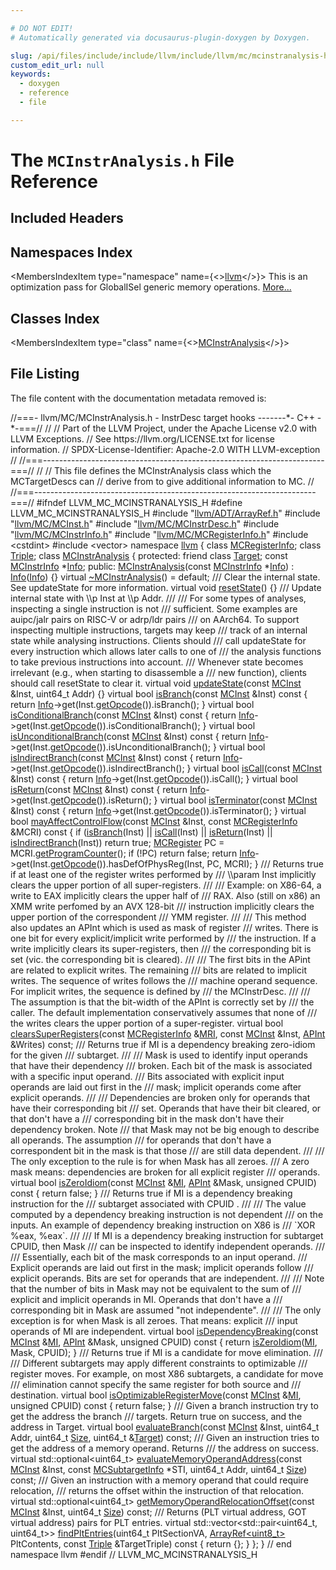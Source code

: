 ```yaml
---

# DO NOT EDIT!
# Automatically generated via docusaurus-plugin-doxygen by Doxygen.

slug: /api/files/include/include/llvm/include/llvm/mc/mcinstranalysis-h
custom_edit_url: null
keywords:
  - doxygen
  - reference
  - file

---
```





# The `MCInstrAnalysis.h` File Reference

<DoxygenPage pluginConfig={pluginConfig}>



## Included Headers

<IncludesList>
<IncludesListItem
  filePath="llvm/ADT/ArrayRef.h"
  permalink="/docs/api/files/include/include/llvm/include/llvm/adt/arrayref-h"
  isLocal="true" />
<IncludesListItem
  filePath="llvm/MC/MCInst.h"
  permalink="/docs/api/files/include/include/llvm/include/llvm/mc/mcinst-h"
  isLocal="true" />
<IncludesListItem
  filePath="llvm/MC/MCInstrDesc.h"
  permalink="/docs/api/files/include/include/llvm/include/llvm/mc/mcinstrdesc-h"
  isLocal="true" />
<IncludesListItem
  filePath="llvm/MC/MCInstrInfo.h"
  permalink="/docs/api/files/include/include/llvm/include/llvm/mc/mcinstrinfo-h"
  isLocal="true" />
<IncludesListItem
  filePath="llvm/MC/MCRegisterInfo.h"
  permalink="/docs/api/files/include/include/llvm/include/llvm/mc/mcregisterinfo-h"
  isLocal="true" />
<IncludesListItem
  filePath="cstdint"
  permalink=""
  isLocal="false" />
<IncludesListItem
  filePath="vector"
  permalink=""
  isLocal="false" />
</IncludesList>

## Namespaces Index

<MembersIndex>

<MembersIndexItem
  type="namespace"
  name={<><a href="/docs/api/namespaces/llvm">llvm</a></>}>
This is an optimization pass for GlobalISel generic memory operations. <a href="/docs/api/namespaces/llvm/#details">More...</a>
</MembersIndexItem>

</MembersIndex>

## Classes Index

<MembersIndex>

<MembersIndexItem
  type="class"
  name={<><a href="/docs/api/classes/llvm/mcinstranalysis">MCInstrAnalysis</a></>}>
</MembersIndexItem>

</MembersIndex>


## File Listing

The file content with the documentation metadata removed is:

<ProgramListing>

<Link id="l00001" /><CodeLine lineNumber="1"><Highlight kind="comment">//===- llvm/MC/MCInstrAnalysis.h - InstrDesc target hooks -------&#42;- C++ -&#42;-===//</Highlight><Highlight kind="normal"></Highlight></CodeLine>
<Link id="l00002" /><CodeLine lineNumber="2"><Highlight kind="normal"></Highlight><Highlight kind="comment">//</Highlight><Highlight kind="normal"></Highlight></CodeLine>
<Link id="l00003" /><CodeLine lineNumber="3"><Highlight kind="normal"></Highlight><Highlight kind="comment">// Part of the LLVM Project, under the Apache License v2.0 with LLVM Exceptions.</Highlight><Highlight kind="normal"></Highlight></CodeLine>
<Link id="l00004" /><CodeLine lineNumber="4"><Highlight kind="normal"></Highlight><Highlight kind="comment">// See https://llvm.org/LICENSE.txt for license information.</Highlight><Highlight kind="normal"></Highlight></CodeLine>
<Link id="l00005" /><CodeLine lineNumber="5"><Highlight kind="normal"></Highlight><Highlight kind="comment">// SPDX-License-Identifier: Apache-2.0 WITH LLVM-exception</Highlight><Highlight kind="normal"></Highlight></CodeLine>
<Link id="l00006" /><CodeLine lineNumber="6"><Highlight kind="normal"></Highlight><Highlight kind="comment">//</Highlight><Highlight kind="normal"></Highlight></CodeLine>
<Link id="l00007" /><CodeLine lineNumber="7"><Highlight kind="normal"></Highlight><Highlight kind="comment">//===----------------------------------------------------------------------===//</Highlight><Highlight kind="normal"></Highlight></CodeLine>
<Link id="l00008" /><CodeLine lineNumber="8"><Highlight kind="normal"></Highlight><Highlight kind="comment">//</Highlight><Highlight kind="normal"></Highlight></CodeLine>
<Link id="l00009" /><CodeLine lineNumber="9"><Highlight kind="normal"></Highlight><Highlight kind="comment">// This file defines the MCInstrAnalysis class which the MCTargetDescs can</Highlight><Highlight kind="normal"></Highlight></CodeLine>
<Link id="l00010" /><CodeLine lineNumber="10"><Highlight kind="normal"></Highlight><Highlight kind="comment">// derive from to give additional information to MC.</Highlight><Highlight kind="normal"></Highlight></CodeLine>
<Link id="l00011" /><CodeLine lineNumber="11"><Highlight kind="normal"></Highlight><Highlight kind="comment">//</Highlight><Highlight kind="normal"></Highlight></CodeLine>
<Link id="l00012" /><CodeLine lineNumber="12"><Highlight kind="normal"></Highlight><Highlight kind="comment">//===----------------------------------------------------------------------===//</Highlight><Highlight kind="normal"></Highlight></CodeLine>
<Link id="l00013" /><CodeLine lineNumber="13"><Highlight kind="normal"></Highlight></CodeLine>
<Link id="l00014" /><CodeLine lineNumber="14"><Highlight kind="normal"></Highlight><Highlight kind="preprocessor">#ifndef LLVM&#95;MC&#95;MCINSTRANALYSIS&#95;H</Highlight><Highlight kind="normal"></Highlight></CodeLine>
<Link id="l00015" /><CodeLine lineNumber="15"><Highlight kind="normal"></Highlight><Highlight kind="preprocessor">#define LLVM&#95;MC&#95;MCINSTRANALYSIS&#95;H</Highlight><Highlight kind="normal"></Highlight></CodeLine>
<Link id="l00016" /><CodeLine lineNumber="16"><Highlight kind="normal"></Highlight></CodeLine>
<Link id="l00017" /><CodeLine lineNumber="17"><Highlight kind="normal"></Highlight><Highlight kind="preprocessor">#include &quot;<a href="/docs/api/files/include/include/llvm/include/llvm/adt/arrayref-h">llvm/ADT/ArrayRef.h</a>&quot;</Highlight><Highlight kind="normal"></Highlight></CodeLine>
<Link id="l00018" /><CodeLine lineNumber="18"><Highlight kind="normal"></Highlight><Highlight kind="preprocessor">#include &quot;<a href="/docs/api/files/include/include/llvm/include/llvm/mc/mcinst-h">llvm/MC/MCInst.h</a>&quot;</Highlight><Highlight kind="normal"></Highlight></CodeLine>
<Link id="l00019" /><CodeLine lineNumber="19"><Highlight kind="normal"></Highlight><Highlight kind="preprocessor">#include &quot;<a href="/docs/api/files/include/include/llvm/include/llvm/mc/mcinstrdesc-h">llvm/MC/MCInstrDesc.h</a>&quot;</Highlight><Highlight kind="normal"></Highlight></CodeLine>
<Link id="l00020" /><CodeLine lineNumber="20"><Highlight kind="normal"></Highlight><Highlight kind="preprocessor">#include &quot;<a href="/docs/api/files/include/include/llvm/include/llvm/mc/mcinstrinfo-h">llvm/MC/MCInstrInfo.h</a>&quot;</Highlight><Highlight kind="normal"></Highlight></CodeLine>
<Link id="l00021" /><CodeLine lineNumber="21"><Highlight kind="normal"></Highlight><Highlight kind="preprocessor">#include &quot;<a href="/docs/api/files/include/include/llvm/include/llvm/mc/mcregisterinfo-h">llvm/MC/MCRegisterInfo.h</a>&quot;</Highlight><Highlight kind="normal"></Highlight></CodeLine>
<Link id="l00022" /><CodeLine lineNumber="22"><Highlight kind="normal"></Highlight><Highlight kind="preprocessor">#include &lt;cstdint&gt;</Highlight><Highlight kind="normal"></Highlight></CodeLine>
<Link id="l00023" /><CodeLine lineNumber="23"><Highlight kind="normal"></Highlight><Highlight kind="preprocessor">#include &lt;vector&gt;</Highlight><Highlight kind="normal"></Highlight></CodeLine>
<Link id="l00024" /><CodeLine lineNumber="24"><Highlight kind="normal"></Highlight></CodeLine>
<Link id="l00025" /><CodeLine lineNumber="25"><Highlight kind="normal"></Highlight><Highlight kind="keyword">namespace </Highlight><Highlight kind="normal"><a href="/docs/api/namespaces/llvm">llvm</a> &#123;</Highlight></CodeLine>
<Link id="l00026" /><CodeLine lineNumber="26"><Highlight kind="normal"></Highlight></CodeLine>
<Link id="l00027" /><CodeLine lineNumber="27"><Highlight kind="normal"></Highlight><Highlight kind="keyword">class </Highlight><Highlight kind="normal"><a href="/docs/api/classes/llvm/mcregisterinfo">MCRegisterInfo</a>;</Highlight></CodeLine>
<Link id="l00028" /><CodeLine lineNumber="28"><Highlight kind="normal"></Highlight><Highlight kind="keyword">class </Highlight><Highlight kind="normal"><a href="/docs/api/classes/llvm/triple">Triple</a>;</Highlight></CodeLine>
<Link id="l00029" /><CodeLine lineNumber="29"><Highlight kind="normal"></Highlight></CodeLine>
<Link id="l00030" /><CodeLine lineNumber="30" lineLink="/docs/api/classes/llvm/mcinstranalysis"><Highlight kind="normal"></Highlight><Highlight kind="keyword">class </Highlight><Highlight kind="normal"><a href="/docs/api/classes/llvm/mcinstranalysis/#ad3b05756e9ba8f98ac91be359f4ea275">MCInstrAnalysis</a> &#123;</Highlight></CodeLine>
<Link id="l00031" /><CodeLine lineNumber="31"><Highlight kind="normal"></Highlight><Highlight kind="keyword">protected</Highlight><Highlight kind="normal">:</Highlight></CodeLine>
<Link id="l00032" /><CodeLine lineNumber="32" lineLink="/docs/api/classes/llvm/mcinstranalysis/#aaec4eb5c2964764409c3ecc82bb90f57"><Highlight kind="normal">  </Highlight><Highlight kind="keyword">friend</Highlight><Highlight kind="normal"> </Highlight><Highlight kind="keyword">class </Highlight><Highlight kind="normal"><a href="/docs/api/classes/llvm/mcinstranalysis/#aaec4eb5c2964764409c3ecc82bb90f57">Target</a>;</Highlight></CodeLine>
<Link id="l00033" /><CodeLine lineNumber="33"><Highlight kind="normal"></Highlight></CodeLine>
<Link id="l00034" /><CodeLine lineNumber="34" lineLink="/docs/api/classes/llvm/mcinstranalysis/#ad26d74f7a49154af0b73be4e105d361b"><Highlight kind="normal">  </Highlight><Highlight kind="keyword">const</Highlight><Highlight kind="normal"> <a href="/docs/api/classes/llvm/mcinstrinfo">MCInstrInfo</a> &#42;<a href="/docs/api/classes/llvm/mcinstranalysis/#ad26d74f7a49154af0b73be4e105d361b">Info</a>;</Highlight></CodeLine>
<Link id="l00035" /><CodeLine lineNumber="35"><Highlight kind="normal"></Highlight></CodeLine>
<Link id="l00036" /><CodeLine lineNumber="36"><Highlight kind="normal"></Highlight><Highlight kind="keyword">public</Highlight><Highlight kind="normal">:</Highlight></CodeLine>
<Link id="l00037" /><CodeLine lineNumber="37" lineLink="/docs/api/classes/llvm/mcinstranalysis/#ad3b05756e9ba8f98ac91be359f4ea275"><Highlight kind="normal">  <a href="/docs/api/classes/llvm/mcinstranalysis/#ad3b05756e9ba8f98ac91be359f4ea275">MCInstrAnalysis</a>(</Highlight><Highlight kind="keyword">const</Highlight><Highlight kind="normal"> <a href="/docs/api/classes/llvm/mcinstrinfo">MCInstrInfo</a> &#42;<a href="/docs/api/classes/llvm/mcinstranalysis/#ad26d74f7a49154af0b73be4e105d361b">Info</a>) : <a href="/docs/api/classes/llvm/mcinstranalysis/#ad26d74f7a49154af0b73be4e105d361b">Info</a>(<a href="/docs/api/classes/llvm/mcinstranalysis/#ad26d74f7a49154af0b73be4e105d361b">Info</a>) &#123;&#125;</Highlight></CodeLine>
<Link id="l00038" /><CodeLine lineNumber="38" lineLink="/docs/api/classes/llvm/mcinstranalysis/#af182c228c2307b1928bff1bb2bb927a5"><Highlight kind="normal">  </Highlight><Highlight kind="keyword">virtual</Highlight><Highlight kind="normal"> <a href="/docs/api/classes/llvm/mcinstranalysis/#af182c228c2307b1928bff1bb2bb927a5">~MCInstrAnalysis</a>() = </Highlight><Highlight kind="keywordflow">default</Highlight><Highlight kind="normal">;</Highlight></CodeLine>
<Link id="l00039" /><CodeLine lineNumber="39"><Highlight kind="normal"></Highlight><Highlight kind="comment"></Highlight></CodeLine>
<Link id="l00040" /><CodeLine lineNumber="40"><Highlight kind="comment">  /// Clear the internal state. See updateState for more information.</Highlight><Highlight kind="normal"></Highlight></CodeLine>
<Link id="l00041" /><CodeLine lineNumber="41" lineLink="/docs/api/classes/llvm/mcinstranalysis/#aa12ce423df5b375e9ea22c80325cff99"><Highlight kind="normal">  </Highlight><Highlight kind="keyword">virtual</Highlight><Highlight kind="normal"> </Highlight><Highlight kind="keywordtype">void</Highlight><Highlight kind="normal"> <a href="/docs/api/classes/llvm/mcinstranalysis/#aa12ce423df5b375e9ea22c80325cff99">resetState</a>() &#123;&#125;</Highlight></CodeLine>
<Link id="l00042" /><CodeLine lineNumber="42"><Highlight kind="normal"></Highlight><Highlight kind="comment"></Highlight></CodeLine>
<Link id="l00043" /><CodeLine lineNumber="43"><Highlight kind="comment">  /// Update internal state with \\p Inst at \\p Addr.</Highlight></CodeLine>
<Link id="l00044" /><CodeLine lineNumber="44"><Highlight kind="comment">  ///</Highlight></CodeLine>
<Link id="l00045" /><CodeLine lineNumber="45"><Highlight kind="comment">  /// For some types of analyses, inspecting a single instruction is not</Highlight></CodeLine>
<Link id="l00046" /><CodeLine lineNumber="46"><Highlight kind="comment">  /// sufficient. Some examples are auipc/jalr pairs on RISC-V or adrp/ldr pairs</Highlight></CodeLine>
<Link id="l00047" /><CodeLine lineNumber="47"><Highlight kind="comment">  /// on AArch64. To support inspecting multiple instructions, targets may keep</Highlight></CodeLine>
<Link id="l00048" /><CodeLine lineNumber="48"><Highlight kind="comment">  /// track of an internal state while analysing instructions. Clients should</Highlight></CodeLine>
<Link id="l00049" /><CodeLine lineNumber="49"><Highlight kind="comment">  /// call updateState for every instruction which allows later calls to one of</Highlight></CodeLine>
<Link id="l00050" /><CodeLine lineNumber="50"><Highlight kind="comment">  /// the analysis functions to take previous instructions into account.</Highlight></CodeLine>
<Link id="l00051" /><CodeLine lineNumber="51"><Highlight kind="comment">  /// Whenever state becomes irrelevant (e.g., when starting to disassemble a</Highlight></CodeLine>
<Link id="l00052" /><CodeLine lineNumber="52"><Highlight kind="comment">  /// new function), clients should call resetState to clear it.</Highlight><Highlight kind="normal"></Highlight></CodeLine>
<Link id="l00053" /><CodeLine lineNumber="53" lineLink="/docs/api/classes/llvm/mcinstranalysis/#abaab000b6a9b695218ee21ccc099e8db"><Highlight kind="normal">  </Highlight><Highlight kind="keyword">virtual</Highlight><Highlight kind="normal"> </Highlight><Highlight kind="keywordtype">void</Highlight><Highlight kind="normal"> <a href="/docs/api/classes/llvm/mcinstranalysis/#abaab000b6a9b695218ee21ccc099e8db">updateState</a>(</Highlight><Highlight kind="keyword">const</Highlight><Highlight kind="normal"> <a href="/docs/api/classes/llvm/mcinst">MCInst</a> &amp;Inst, uint64&#95;t Addr) &#123;&#125;</Highlight></CodeLine>
<Link id="l00054" /><CodeLine lineNumber="54"><Highlight kind="normal"></Highlight></CodeLine>
<Link id="l00055" /><CodeLine lineNumber="55" lineLink="/docs/api/classes/llvm/mcinstranalysis/#a1257ef2cd77675ddbbf226a99c13e13e"><Highlight kind="normal">  </Highlight><Highlight kind="keyword">virtual</Highlight><Highlight kind="normal"> </Highlight><Highlight kind="keywordtype">bool</Highlight><Highlight kind="normal"> <a href="/docs/api/classes/llvm/mcinstranalysis/#a1257ef2cd77675ddbbf226a99c13e13e">isBranch</a>(</Highlight><Highlight kind="keyword">const</Highlight><Highlight kind="normal"> <a href="/docs/api/classes/llvm/mcinst">MCInst</a> &amp;Inst)</Highlight><Highlight kind="keyword"> const </Highlight><Highlight kind="normal">&#123;</Highlight></CodeLine>
<Link id="l00056" /><CodeLine lineNumber="56"><Highlight kind="normal">    </Highlight><Highlight kind="keywordflow">return</Highlight><Highlight kind="normal"> <a href="/docs/api/classes/llvm/mcinstranalysis/#ad26d74f7a49154af0b73be4e105d361b">Info</a>-&gt;get(Inst.<a href="/docs/api/classes/llvm/mcinst/#a5c26b1db954c27889986dba3b310a8e4">getOpcode</a>()).isBranch();</Highlight></CodeLine>
<Link id="l00057" /><CodeLine lineNumber="57"><Highlight kind="normal">  &#125;</Highlight></CodeLine>
<Link id="l00058" /><CodeLine lineNumber="58"><Highlight kind="normal"></Highlight></CodeLine>
<Link id="l00059" /><CodeLine lineNumber="59" lineLink="/docs/api/classes/llvm/mcinstranalysis/#aabfb496421d3e86668396b0b97d5a431"><Highlight kind="normal">  </Highlight><Highlight kind="keyword">virtual</Highlight><Highlight kind="normal"> </Highlight><Highlight kind="keywordtype">bool</Highlight><Highlight kind="normal"> <a href="/docs/api/classes/llvm/mcinstranalysis/#aabfb496421d3e86668396b0b97d5a431">isConditionalBranch</a>(</Highlight><Highlight kind="keyword">const</Highlight><Highlight kind="normal"> <a href="/docs/api/classes/llvm/mcinst">MCInst</a> &amp;Inst)</Highlight><Highlight kind="keyword"> const </Highlight><Highlight kind="normal">&#123;</Highlight></CodeLine>
<Link id="l00060" /><CodeLine lineNumber="60"><Highlight kind="normal">    </Highlight><Highlight kind="keywordflow">return</Highlight><Highlight kind="normal"> <a href="/docs/api/classes/llvm/mcinstranalysis/#ad26d74f7a49154af0b73be4e105d361b">Info</a>-&gt;get(Inst.<a href="/docs/api/classes/llvm/mcinst/#a5c26b1db954c27889986dba3b310a8e4">getOpcode</a>()).isConditionalBranch();</Highlight></CodeLine>
<Link id="l00061" /><CodeLine lineNumber="61"><Highlight kind="normal">  &#125;</Highlight></CodeLine>
<Link id="l00062" /><CodeLine lineNumber="62"><Highlight kind="normal"></Highlight></CodeLine>
<Link id="l00063" /><CodeLine lineNumber="63" lineLink="/docs/api/classes/llvm/mcinstranalysis/#a4e5be94e4462c129c3b5e4ba2af1c2bc"><Highlight kind="normal">  </Highlight><Highlight kind="keyword">virtual</Highlight><Highlight kind="normal"> </Highlight><Highlight kind="keywordtype">bool</Highlight><Highlight kind="normal"> <a href="/docs/api/classes/llvm/mcinstranalysis/#a4e5be94e4462c129c3b5e4ba2af1c2bc">isUnconditionalBranch</a>(</Highlight><Highlight kind="keyword">const</Highlight><Highlight kind="normal"> <a href="/docs/api/classes/llvm/mcinst">MCInst</a> &amp;Inst)</Highlight><Highlight kind="keyword"> const </Highlight><Highlight kind="normal">&#123;</Highlight></CodeLine>
<Link id="l00064" /><CodeLine lineNumber="64"><Highlight kind="normal">    </Highlight><Highlight kind="keywordflow">return</Highlight><Highlight kind="normal"> <a href="/docs/api/classes/llvm/mcinstranalysis/#ad26d74f7a49154af0b73be4e105d361b">Info</a>-&gt;get(Inst.<a href="/docs/api/classes/llvm/mcinst/#a5c26b1db954c27889986dba3b310a8e4">getOpcode</a>()).isUnconditionalBranch();</Highlight></CodeLine>
<Link id="l00065" /><CodeLine lineNumber="65"><Highlight kind="normal">  &#125;</Highlight></CodeLine>
<Link id="l00066" /><CodeLine lineNumber="66"><Highlight kind="normal"></Highlight></CodeLine>
<Link id="l00067" /><CodeLine lineNumber="67" lineLink="/docs/api/classes/llvm/mcinstranalysis/#af59aa5e676918a7e6f8d5396493bf2e7"><Highlight kind="normal">  </Highlight><Highlight kind="keyword">virtual</Highlight><Highlight kind="normal"> </Highlight><Highlight kind="keywordtype">bool</Highlight><Highlight kind="normal"> <a href="/docs/api/classes/llvm/mcinstranalysis/#af59aa5e676918a7e6f8d5396493bf2e7">isIndirectBranch</a>(</Highlight><Highlight kind="keyword">const</Highlight><Highlight kind="normal"> <a href="/docs/api/classes/llvm/mcinst">MCInst</a> &amp;Inst)</Highlight><Highlight kind="keyword"> const </Highlight><Highlight kind="normal">&#123;</Highlight></CodeLine>
<Link id="l00068" /><CodeLine lineNumber="68"><Highlight kind="normal">    </Highlight><Highlight kind="keywordflow">return</Highlight><Highlight kind="normal"> <a href="/docs/api/classes/llvm/mcinstranalysis/#ad26d74f7a49154af0b73be4e105d361b">Info</a>-&gt;get(Inst.<a href="/docs/api/classes/llvm/mcinst/#a5c26b1db954c27889986dba3b310a8e4">getOpcode</a>()).isIndirectBranch();</Highlight></CodeLine>
<Link id="l00069" /><CodeLine lineNumber="69"><Highlight kind="normal">  &#125;</Highlight></CodeLine>
<Link id="l00070" /><CodeLine lineNumber="70"><Highlight kind="normal"></Highlight></CodeLine>
<Link id="l00071" /><CodeLine lineNumber="71" lineLink="/docs/api/classes/llvm/mcinstranalysis/#a123e3dc956b0dad28841670ee6bd84e4"><Highlight kind="normal">  </Highlight><Highlight kind="keyword">virtual</Highlight><Highlight kind="normal"> </Highlight><Highlight kind="keywordtype">bool</Highlight><Highlight kind="normal"> <a href="/docs/api/classes/llvm/mcinstranalysis/#a123e3dc956b0dad28841670ee6bd84e4">isCall</a>(</Highlight><Highlight kind="keyword">const</Highlight><Highlight kind="normal"> <a href="/docs/api/classes/llvm/mcinst">MCInst</a> &amp;Inst)</Highlight><Highlight kind="keyword"> const </Highlight><Highlight kind="normal">&#123;</Highlight></CodeLine>
<Link id="l00072" /><CodeLine lineNumber="72"><Highlight kind="normal">    </Highlight><Highlight kind="keywordflow">return</Highlight><Highlight kind="normal"> <a href="/docs/api/classes/llvm/mcinstranalysis/#ad26d74f7a49154af0b73be4e105d361b">Info</a>-&gt;get(Inst.<a href="/docs/api/classes/llvm/mcinst/#a5c26b1db954c27889986dba3b310a8e4">getOpcode</a>()).isCall();</Highlight></CodeLine>
<Link id="l00073" /><CodeLine lineNumber="73"><Highlight kind="normal">  &#125;</Highlight></CodeLine>
<Link id="l00074" /><CodeLine lineNumber="74"><Highlight kind="normal"></Highlight></CodeLine>
<Link id="l00075" /><CodeLine lineNumber="75" lineLink="/docs/api/classes/llvm/mcinstranalysis/#ab35bd22c3d7674c156ad6601138a0eb5"><Highlight kind="normal">  </Highlight><Highlight kind="keyword">virtual</Highlight><Highlight kind="normal"> </Highlight><Highlight kind="keywordtype">bool</Highlight><Highlight kind="normal"> <a href="/docs/api/classes/llvm/mcinstranalysis/#ab35bd22c3d7674c156ad6601138a0eb5">isReturn</a>(</Highlight><Highlight kind="keyword">const</Highlight><Highlight kind="normal"> <a href="/docs/api/classes/llvm/mcinst">MCInst</a> &amp;Inst)</Highlight><Highlight kind="keyword"> const </Highlight><Highlight kind="normal">&#123;</Highlight></CodeLine>
<Link id="l00076" /><CodeLine lineNumber="76"><Highlight kind="normal">    </Highlight><Highlight kind="keywordflow">return</Highlight><Highlight kind="normal"> <a href="/docs/api/classes/llvm/mcinstranalysis/#ad26d74f7a49154af0b73be4e105d361b">Info</a>-&gt;get(Inst.<a href="/docs/api/classes/llvm/mcinst/#a5c26b1db954c27889986dba3b310a8e4">getOpcode</a>()).isReturn();</Highlight></CodeLine>
<Link id="l00077" /><CodeLine lineNumber="77"><Highlight kind="normal">  &#125;</Highlight></CodeLine>
<Link id="l00078" /><CodeLine lineNumber="78"><Highlight kind="normal"></Highlight></CodeLine>
<Link id="l00079" /><CodeLine lineNumber="79" lineLink="/docs/api/classes/llvm/mcinstranalysis/#a94d1c412a8092f9967816970073ecb74"><Highlight kind="normal">  </Highlight><Highlight kind="keyword">virtual</Highlight><Highlight kind="normal"> </Highlight><Highlight kind="keywordtype">bool</Highlight><Highlight kind="normal"> <a href="/docs/api/classes/llvm/mcinstranalysis/#a94d1c412a8092f9967816970073ecb74">isTerminator</a>(</Highlight><Highlight kind="keyword">const</Highlight><Highlight kind="normal"> <a href="/docs/api/classes/llvm/mcinst">MCInst</a> &amp;Inst)</Highlight><Highlight kind="keyword"> const </Highlight><Highlight kind="normal">&#123;</Highlight></CodeLine>
<Link id="l00080" /><CodeLine lineNumber="80"><Highlight kind="normal">    </Highlight><Highlight kind="keywordflow">return</Highlight><Highlight kind="normal"> <a href="/docs/api/classes/llvm/mcinstranalysis/#ad26d74f7a49154af0b73be4e105d361b">Info</a>-&gt;get(Inst.<a href="/docs/api/classes/llvm/mcinst/#a5c26b1db954c27889986dba3b310a8e4">getOpcode</a>()).isTerminator();</Highlight></CodeLine>
<Link id="l00081" /><CodeLine lineNumber="81"><Highlight kind="normal">  &#125;</Highlight></CodeLine>
<Link id="l00082" /><CodeLine lineNumber="82"><Highlight kind="normal"></Highlight></CodeLine>
<Link id="l00083" /><CodeLine lineNumber="83" lineLink="/docs/api/classes/llvm/mcinstranalysis/#aafca081ce7f45907550a9313a27dc90a"><Highlight kind="normal">  </Highlight><Highlight kind="keyword">virtual</Highlight><Highlight kind="normal"> </Highlight><Highlight kind="keywordtype">bool</Highlight><Highlight kind="normal"> <a href="/docs/api/classes/llvm/mcinstranalysis/#aafca081ce7f45907550a9313a27dc90a">mayAffectControlFlow</a>(</Highlight><Highlight kind="keyword">const</Highlight><Highlight kind="normal"> <a href="/docs/api/classes/llvm/mcinst">MCInst</a> &amp;Inst,</Highlight></CodeLine>
<Link id="l00084" /><CodeLine lineNumber="84"><Highlight kind="normal">                                    </Highlight><Highlight kind="keyword">const</Highlight><Highlight kind="normal"> <a href="/docs/api/classes/llvm/mcregisterinfo">MCRegisterInfo</a> &amp;MCRI)</Highlight><Highlight kind="keyword"> const </Highlight><Highlight kind="normal">&#123;</Highlight></CodeLine>
<Link id="l00085" /><CodeLine lineNumber="85"><Highlight kind="normal">    </Highlight><Highlight kind="keywordflow">if</Highlight><Highlight kind="normal"> (<a href="/docs/api/classes/llvm/mcinstranalysis/#a1257ef2cd77675ddbbf226a99c13e13e">isBranch</a>(Inst) || <a href="/docs/api/classes/llvm/mcinstranalysis/#a123e3dc956b0dad28841670ee6bd84e4">isCall</a>(Inst) || <a href="/docs/api/classes/llvm/mcinstranalysis/#ab35bd22c3d7674c156ad6601138a0eb5">isReturn</a>(Inst) ||</Highlight></CodeLine>
<Link id="l00086" /><CodeLine lineNumber="86"><Highlight kind="normal">        <a href="/docs/api/classes/llvm/mcinstranalysis/#af59aa5e676918a7e6f8d5396493bf2e7">isIndirectBranch</a>(Inst))</Highlight></CodeLine>
<Link id="l00087" /><CodeLine lineNumber="87"><Highlight kind="normal">      </Highlight><Highlight kind="keywordflow">return</Highlight><Highlight kind="normal"> </Highlight><Highlight kind="keyword">true</Highlight><Highlight kind="normal">;</Highlight></CodeLine>
<Link id="l00088" /><CodeLine lineNumber="88"><Highlight kind="normal">    <a href="/docs/api/classes/llvm/mcregister">MCRegister</a> PC = MCRI.<a href="/docs/api/classes/llvm/mcregisterinfo/#a1ab4a7380910579b6946391cc8a7f77f">getProgramCounter</a>();</Highlight></CodeLine>
<Link id="l00089" /><CodeLine lineNumber="89"><Highlight kind="normal">    </Highlight><Highlight kind="keywordflow">if</Highlight><Highlight kind="normal"> (!PC)</Highlight></CodeLine>
<Link id="l00090" /><CodeLine lineNumber="90"><Highlight kind="normal">      </Highlight><Highlight kind="keywordflow">return</Highlight><Highlight kind="normal"> </Highlight><Highlight kind="keyword">false</Highlight><Highlight kind="normal">;</Highlight></CodeLine>
<Link id="l00091" /><CodeLine lineNumber="91"><Highlight kind="normal">    </Highlight><Highlight kind="keywordflow">return</Highlight><Highlight kind="normal"> <a href="/docs/api/classes/llvm/mcinstranalysis/#ad26d74f7a49154af0b73be4e105d361b">Info</a>-&gt;get(Inst.<a href="/docs/api/classes/llvm/mcinst/#a5c26b1db954c27889986dba3b310a8e4">getOpcode</a>()).hasDefOfPhysReg(Inst, PC, MCRI);</Highlight></CodeLine>
<Link id="l00092" /><CodeLine lineNumber="92"><Highlight kind="normal">  &#125;</Highlight></CodeLine>
<Link id="l00093" /><CodeLine lineNumber="93"><Highlight kind="normal"></Highlight><Highlight kind="comment"></Highlight></CodeLine>
<Link id="l00094" /><CodeLine lineNumber="94"><Highlight kind="comment">  /// Returns true if at least one of the register writes performed by</Highlight></CodeLine>
<Link id="l00095" /><CodeLine lineNumber="95"><Highlight kind="comment">  /// \\param Inst implicitly clears the upper portion of all super-registers.</Highlight></CodeLine>
<Link id="l00096" /><CodeLine lineNumber="96"><Highlight kind="comment">  ///</Highlight></CodeLine>
<Link id="l00097" /><CodeLine lineNumber="97"><Highlight kind="comment">  /// Example: on X86-64, a write to EAX implicitly clears the upper half of</Highlight></CodeLine>
<Link id="l00098" /><CodeLine lineNumber="98"><Highlight kind="comment">  /// RAX. Also (still on x86) an XMM write perfomed by an AVX 128-bit</Highlight></CodeLine>
<Link id="l00099" /><CodeLine lineNumber="99"><Highlight kind="comment">  /// instruction implicitly clears the upper portion of the correspondent</Highlight></CodeLine>
<Link id="l00100" /><CodeLine lineNumber="100"><Highlight kind="comment">  /// YMM register.</Highlight></CodeLine>
<Link id="l00101" /><CodeLine lineNumber="101"><Highlight kind="comment">  ///</Highlight></CodeLine>
<Link id="l00102" /><CodeLine lineNumber="102"><Highlight kind="comment">  /// This method also updates an APInt which is used as mask of register</Highlight></CodeLine>
<Link id="l00103" /><CodeLine lineNumber="103"><Highlight kind="comment">  /// writes. There is one bit for every explicit/implicit write performed by</Highlight></CodeLine>
<Link id="l00104" /><CodeLine lineNumber="104"><Highlight kind="comment">  /// the instruction. If a write implicitly clears its super-registers, then</Highlight></CodeLine>
<Link id="l00105" /><CodeLine lineNumber="105"><Highlight kind="comment">  /// the corresponding bit is set (vic. the corresponding bit is cleared).</Highlight></CodeLine>
<Link id="l00106" /><CodeLine lineNumber="106"><Highlight kind="comment">  ///</Highlight></CodeLine>
<Link id="l00107" /><CodeLine lineNumber="107"><Highlight kind="comment">  /// The first bits in the APint are related to explicit writes. The remaining</Highlight></CodeLine>
<Link id="l00108" /><CodeLine lineNumber="108"><Highlight kind="comment">  /// bits are related to implicit writes. The sequence of writes follows the</Highlight></CodeLine>
<Link id="l00109" /><CodeLine lineNumber="109"><Highlight kind="comment">  /// machine operand sequence. For implicit writes, the sequence is defined by</Highlight></CodeLine>
<Link id="l00110" /><CodeLine lineNumber="110"><Highlight kind="comment">  /// the MCInstrDesc.</Highlight></CodeLine>
<Link id="l00111" /><CodeLine lineNumber="111"><Highlight kind="comment">  ///</Highlight></CodeLine>
<Link id="l00112" /><CodeLine lineNumber="112"><Highlight kind="comment">  /// The assumption is that the bit-width of the APInt is correctly set by</Highlight></CodeLine>
<Link id="l00113" /><CodeLine lineNumber="113"><Highlight kind="comment">  /// the caller. The default implementation conservatively assumes that none of</Highlight></CodeLine>
<Link id="l00114" /><CodeLine lineNumber="114"><Highlight kind="comment">  /// the writes clears the upper portion of a super-register.</Highlight><Highlight kind="normal"></Highlight></CodeLine>
<Link id="l00115" /><CodeLine lineNumber="115"><Highlight kind="normal">  </Highlight><Highlight kind="keyword">virtual</Highlight><Highlight kind="normal"> </Highlight><Highlight kind="keywordtype">bool</Highlight><Highlight kind="normal"> <a href="/docs/api/classes/llvm/mcinstranalysis/#ac8a4a891bdc2466ae10fe03a0a44bb81">clearsSuperRegisters</a>(</Highlight><Highlight kind="keyword">const</Highlight><Highlight kind="normal"> <a href="/docs/api/classes/llvm/mcregisterinfo">MCRegisterInfo</a> &amp;<a href="/docs/api/files/lib/lib/target/lib/target/aarch64/aarch64advsimdscalarpass-cpp/#aacd2ab195054a3e6a74bfbb9d5d571c8">MRI</a>,</Highlight></CodeLine>
<Link id="l00116" /><CodeLine lineNumber="116"><Highlight kind="normal">                                    </Highlight><Highlight kind="keyword">const</Highlight><Highlight kind="normal"> <a href="/docs/api/classes/llvm/mcinst">MCInst</a> &amp;Inst,</Highlight></CodeLine>
<Link id="l00117" /><CodeLine lineNumber="117"><Highlight kind="normal">                                    <a href="/docs/api/classes/llvm/apint">APInt</a> &amp;Writes) </Highlight><Highlight kind="keyword">const</Highlight><Highlight kind="normal">;</Highlight></CodeLine>
<Link id="l00118" /><CodeLine lineNumber="118"><Highlight kind="normal"></Highlight><Highlight kind="comment"></Highlight></CodeLine>
<Link id="l00119" /><CodeLine lineNumber="119"><Highlight kind="comment">  /// Returns true if MI is a dependency breaking zero-idiom for the given</Highlight></CodeLine>
<Link id="l00120" /><CodeLine lineNumber="120"><Highlight kind="comment">  /// subtarget.</Highlight></CodeLine>
<Link id="l00121" /><CodeLine lineNumber="121"><Highlight kind="comment">  ///</Highlight></CodeLine>
<Link id="l00122" /><CodeLine lineNumber="122"><Highlight kind="comment">  /// Mask is used to identify input operands that have their dependency</Highlight></CodeLine>
<Link id="l00123" /><CodeLine lineNumber="123"><Highlight kind="comment">  /// broken. Each bit of the mask is associated with a specific input operand.</Highlight></CodeLine>
<Link id="l00124" /><CodeLine lineNumber="124"><Highlight kind="comment">  /// Bits associated with explicit input operands are laid out first in the</Highlight></CodeLine>
<Link id="l00125" /><CodeLine lineNumber="125"><Highlight kind="comment">  /// mask; implicit operands come after explicit operands.</Highlight></CodeLine>
<Link id="l00126" /><CodeLine lineNumber="126"><Highlight kind="comment">  ///</Highlight></CodeLine>
<Link id="l00127" /><CodeLine lineNumber="127"><Highlight kind="comment">  /// Dependencies are broken only for operands that have their corresponding bit</Highlight></CodeLine>
<Link id="l00128" /><CodeLine lineNumber="128"><Highlight kind="comment">  /// set. Operands that have their bit cleared, or that don&#39;t have a</Highlight></CodeLine>
<Link id="l00129" /><CodeLine lineNumber="129"><Highlight kind="comment">  /// corresponding bit in the mask don&#39;t have their dependency broken.  Note</Highlight></CodeLine>
<Link id="l00130" /><CodeLine lineNumber="130"><Highlight kind="comment">  /// that Mask may not be big enough to describe all operands.  The assumption</Highlight></CodeLine>
<Link id="l00131" /><CodeLine lineNumber="131"><Highlight kind="comment">  /// for operands that don&#39;t have a correspondent bit in the mask is that those</Highlight></CodeLine>
<Link id="l00132" /><CodeLine lineNumber="132"><Highlight kind="comment">  /// are still data dependent.</Highlight></CodeLine>
<Link id="l00133" /><CodeLine lineNumber="133"><Highlight kind="comment">  ///</Highlight></CodeLine>
<Link id="l00134" /><CodeLine lineNumber="134"><Highlight kind="comment">  /// The only exception to the rule is for when Mask has all zeroes.</Highlight></CodeLine>
<Link id="l00135" /><CodeLine lineNumber="135"><Highlight kind="comment">  /// A zero mask means: dependencies are broken for all explicit register</Highlight></CodeLine>
<Link id="l00136" /><CodeLine lineNumber="136"><Highlight kind="comment">  /// operands.</Highlight><Highlight kind="normal"></Highlight></CodeLine>
<Link id="l00137" /><CodeLine lineNumber="137" lineLink="/docs/api/classes/llvm/mcinstranalysis/#a5bc2035f3f19740e42698b628255c0d2"><Highlight kind="normal">  </Highlight><Highlight kind="keyword">virtual</Highlight><Highlight kind="normal"> </Highlight><Highlight kind="keywordtype">bool</Highlight><Highlight kind="normal"> <a href="/docs/api/classes/llvm/mcinstranalysis/#a5bc2035f3f19740e42698b628255c0d2">isZeroIdiom</a>(</Highlight><Highlight kind="keyword">const</Highlight><Highlight kind="normal"> <a href="/docs/api/classes/llvm/mcinst">MCInst</a> &amp;<a href="/docs/api/files/lib/lib/codegen/lib/codegen/globalisel/irtranslator-cpp/#abe44dfdea65b4f7e11e0a608ab708b76">MI</a>, <a href="/docs/api/classes/llvm/apint">APInt</a> &amp;Mask,</Highlight></CodeLine>
<Link id="l00138" /><CodeLine lineNumber="138"><Highlight kind="normal">                           </Highlight><Highlight kind="keywordtype">unsigned</Highlight><Highlight kind="normal"> CPUID)</Highlight><Highlight kind="keyword"> const </Highlight><Highlight kind="normal">&#123;</Highlight></CodeLine>
<Link id="l00139" /><CodeLine lineNumber="139"><Highlight kind="normal">    </Highlight><Highlight kind="keywordflow">return</Highlight><Highlight kind="normal"> </Highlight><Highlight kind="keyword">false</Highlight><Highlight kind="normal">;</Highlight></CodeLine>
<Link id="l00140" /><CodeLine lineNumber="140"><Highlight kind="normal">  &#125;</Highlight></CodeLine>
<Link id="l00141" /><CodeLine lineNumber="141"><Highlight kind="normal"></Highlight><Highlight kind="comment"></Highlight></CodeLine>
<Link id="l00142" /><CodeLine lineNumber="142"><Highlight kind="comment">  /// Returns true if MI is a dependency breaking instruction for the</Highlight></CodeLine>
<Link id="l00143" /><CodeLine lineNumber="143"><Highlight kind="comment">  /// subtarget associated with CPUID .</Highlight></CodeLine>
<Link id="l00144" /><CodeLine lineNumber="144"><Highlight kind="comment">  ///</Highlight></CodeLine>
<Link id="l00145" /><CodeLine lineNumber="145"><Highlight kind="comment">  /// The value computed by a dependency breaking instruction is not dependent</Highlight></CodeLine>
<Link id="l00146" /><CodeLine lineNumber="146"><Highlight kind="comment">  /// on the inputs. An example of dependency breaking instruction on X86 is</Highlight></CodeLine>
<Link id="l00147" /><CodeLine lineNumber="147"><Highlight kind="comment">  /// &#96;XOR %eax, %eax&#96;.</Highlight></CodeLine>
<Link id="l00148" /><CodeLine lineNumber="148"><Highlight kind="comment">  ///</Highlight></CodeLine>
<Link id="l00149" /><CodeLine lineNumber="149"><Highlight kind="comment">  /// If MI is a dependency breaking instruction for subtarget CPUID, then Mask</Highlight></CodeLine>
<Link id="l00150" /><CodeLine lineNumber="150"><Highlight kind="comment">  /// can be inspected to identify independent operands.</Highlight></CodeLine>
<Link id="l00151" /><CodeLine lineNumber="151"><Highlight kind="comment">  ///</Highlight></CodeLine>
<Link id="l00152" /><CodeLine lineNumber="152"><Highlight kind="comment">  /// Essentially, each bit of the mask corresponds to an input operand.</Highlight></CodeLine>
<Link id="l00153" /><CodeLine lineNumber="153"><Highlight kind="comment">  /// Explicit operands are laid out first in the mask; implicit operands follow</Highlight></CodeLine>
<Link id="l00154" /><CodeLine lineNumber="154"><Highlight kind="comment">  /// explicit operands. Bits are set for operands that are independent.</Highlight></CodeLine>
<Link id="l00155" /><CodeLine lineNumber="155"><Highlight kind="comment">  ///</Highlight></CodeLine>
<Link id="l00156" /><CodeLine lineNumber="156"><Highlight kind="comment">  /// Note that the number of bits in Mask may not be equivalent to the sum of</Highlight></CodeLine>
<Link id="l00157" /><CodeLine lineNumber="157"><Highlight kind="comment">  /// explicit and implicit operands in MI. Operands that don&#39;t have a</Highlight></CodeLine>
<Link id="l00158" /><CodeLine lineNumber="158"><Highlight kind="comment">  /// corresponding bit in Mask are assumed &quot;not independente&quot;.</Highlight></CodeLine>
<Link id="l00159" /><CodeLine lineNumber="159"><Highlight kind="comment">  ///</Highlight></CodeLine>
<Link id="l00160" /><CodeLine lineNumber="160"><Highlight kind="comment">  /// The only exception is for when Mask is all zeroes. That means: explicit</Highlight></CodeLine>
<Link id="l00161" /><CodeLine lineNumber="161"><Highlight kind="comment">  /// input operands of MI are independent.</Highlight><Highlight kind="normal"></Highlight></CodeLine>
<Link id="l00162" /><CodeLine lineNumber="162" lineLink="/docs/api/classes/llvm/mcinstranalysis/#a3554ce11dd9d3f2f85163cbb2da04e8c"><Highlight kind="normal">  </Highlight><Highlight kind="keyword">virtual</Highlight><Highlight kind="normal"> </Highlight><Highlight kind="keywordtype">bool</Highlight><Highlight kind="normal"> <a href="/docs/api/classes/llvm/mcinstranalysis/#a3554ce11dd9d3f2f85163cbb2da04e8c">isDependencyBreaking</a>(</Highlight><Highlight kind="keyword">const</Highlight><Highlight kind="normal"> <a href="/docs/api/classes/llvm/mcinst">MCInst</a> &amp;<a href="/docs/api/files/lib/lib/codegen/lib/codegen/globalisel/irtranslator-cpp/#abe44dfdea65b4f7e11e0a608ab708b76">MI</a>, <a href="/docs/api/classes/llvm/apint">APInt</a> &amp;Mask,</Highlight></CodeLine>
<Link id="l00163" /><CodeLine lineNumber="163"><Highlight kind="normal">                                    </Highlight><Highlight kind="keywordtype">unsigned</Highlight><Highlight kind="normal"> CPUID)</Highlight><Highlight kind="keyword"> const </Highlight><Highlight kind="normal">&#123;</Highlight></CodeLine>
<Link id="l00164" /><CodeLine lineNumber="164"><Highlight kind="normal">    </Highlight><Highlight kind="keywordflow">return</Highlight><Highlight kind="normal"> <a href="/docs/api/classes/llvm/mcinstranalysis/#a5bc2035f3f19740e42698b628255c0d2">isZeroIdiom</a>(<a href="/docs/api/files/lib/lib/codegen/lib/codegen/globalisel/irtranslator-cpp/#abe44dfdea65b4f7e11e0a608ab708b76">MI</a>, Mask, CPUID);</Highlight></CodeLine>
<Link id="l00165" /><CodeLine lineNumber="165"><Highlight kind="normal">  &#125;</Highlight></CodeLine>
<Link id="l00166" /><CodeLine lineNumber="166"><Highlight kind="normal"></Highlight><Highlight kind="comment"></Highlight></CodeLine>
<Link id="l00167" /><CodeLine lineNumber="167"><Highlight kind="comment">  /// Returns true if MI is a candidate for move elimination.</Highlight></CodeLine>
<Link id="l00168" /><CodeLine lineNumber="168"><Highlight kind="comment">  ///</Highlight></CodeLine>
<Link id="l00169" /><CodeLine lineNumber="169"><Highlight kind="comment">  /// Different subtargets may apply different constraints to optimizable</Highlight></CodeLine>
<Link id="l00170" /><CodeLine lineNumber="170"><Highlight kind="comment">  /// register moves. For example, on most X86 subtargets, a candidate for move</Highlight></CodeLine>
<Link id="l00171" /><CodeLine lineNumber="171"><Highlight kind="comment">  /// elimination cannot specify the same register for both source and</Highlight></CodeLine>
<Link id="l00172" /><CodeLine lineNumber="172"><Highlight kind="comment">  /// destination.</Highlight><Highlight kind="normal"></Highlight></CodeLine>
<Link id="l00173" /><CodeLine lineNumber="173" lineLink="/docs/api/classes/llvm/mcinstranalysis/#a157de3731ec2fb3a23d1f6c6555bd5d2"><Highlight kind="normal">  </Highlight><Highlight kind="keyword">virtual</Highlight><Highlight kind="normal"> </Highlight><Highlight kind="keywordtype">bool</Highlight><Highlight kind="normal"> <a href="/docs/api/classes/llvm/mcinstranalysis/#a157de3731ec2fb3a23d1f6c6555bd5d2">isOptimizableRegisterMove</a>(</Highlight><Highlight kind="keyword">const</Highlight><Highlight kind="normal"> <a href="/docs/api/classes/llvm/mcinst">MCInst</a> &amp;<a href="/docs/api/files/lib/lib/codegen/lib/codegen/globalisel/irtranslator-cpp/#abe44dfdea65b4f7e11e0a608ab708b76">MI</a>,</Highlight></CodeLine>
<Link id="l00174" /><CodeLine lineNumber="174"><Highlight kind="normal">                                         </Highlight><Highlight kind="keywordtype">unsigned</Highlight><Highlight kind="normal"> CPUID)</Highlight><Highlight kind="keyword"> const </Highlight><Highlight kind="normal">&#123;</Highlight></CodeLine>
<Link id="l00175" /><CodeLine lineNumber="175"><Highlight kind="normal">    </Highlight><Highlight kind="keywordflow">return</Highlight><Highlight kind="normal"> </Highlight><Highlight kind="keyword">false</Highlight><Highlight kind="normal">;</Highlight></CodeLine>
<Link id="l00176" /><CodeLine lineNumber="176"><Highlight kind="normal">  &#125;</Highlight></CodeLine>
<Link id="l00177" /><CodeLine lineNumber="177"><Highlight kind="normal"></Highlight><Highlight kind="comment"></Highlight></CodeLine>
<Link id="l00178" /><CodeLine lineNumber="178"><Highlight kind="comment">  /// Given a branch instruction try to get the address the branch</Highlight></CodeLine>
<Link id="l00179" /><CodeLine lineNumber="179"><Highlight kind="comment">  /// targets. Return true on success, and the address in Target.</Highlight><Highlight kind="normal"></Highlight></CodeLine>
<Link id="l00180" /><CodeLine lineNumber="180"><Highlight kind="normal">  </Highlight><Highlight kind="keyword">virtual</Highlight><Highlight kind="normal"> </Highlight><Highlight kind="keywordtype">bool</Highlight><Highlight kind="normal"></Highlight></CodeLine>
<Link id="l00181" /><CodeLine lineNumber="181"><Highlight kind="normal">  <a href="/docs/api/classes/llvm/mcinstranalysis/#a6a768ccf45d9eafcd9b2adaf3eefac1f">evaluateBranch</a>(</Highlight><Highlight kind="keyword">const</Highlight><Highlight kind="normal"> <a href="/docs/api/classes/llvm/mcinst">MCInst</a> &amp;Inst, uint64&#95;t Addr, uint64&#95;t <a href="/docs/api/files/lib/lib/analysis/inlineorder-cpp/#a7ee6f0cb51c3b9056199e9a0001fe8c3a6f6cb72d544962fa333e2e34ce64f719">Size</a>,</Highlight></CodeLine>
<Link id="l00182" /><CodeLine lineNumber="182"><Highlight kind="normal">                 uint64&#95;t &amp;<a href="/docs/api/classes/llvm/target">Target</a>) </Highlight><Highlight kind="keyword">const</Highlight><Highlight kind="normal">;</Highlight></CodeLine>
<Link id="l00183" /><CodeLine lineNumber="183"><Highlight kind="normal"></Highlight><Highlight kind="comment"></Highlight></CodeLine>
<Link id="l00184" /><CodeLine lineNumber="184"><Highlight kind="comment">  /// Given an instruction tries to get the address of a memory operand. Returns</Highlight></CodeLine>
<Link id="l00185" /><CodeLine lineNumber="185"><Highlight kind="comment">  /// the address on success.</Highlight><Highlight kind="normal"></Highlight></CodeLine>
<Link id="l00186" /><CodeLine lineNumber="186"><Highlight kind="normal">  </Highlight><Highlight kind="keyword">virtual</Highlight><Highlight kind="normal"> std::optional&lt;uint64&#95;t&gt;</Highlight></CodeLine>
<Link id="l00187" /><CodeLine lineNumber="187"><Highlight kind="normal">  <a href="/docs/api/classes/llvm/mcinstranalysis/#abf803291587fc6fc8ad799d25046b669">evaluateMemoryOperandAddress</a>(</Highlight><Highlight kind="keyword">const</Highlight><Highlight kind="normal"> <a href="/docs/api/classes/llvm/mcinst">MCInst</a> &amp;Inst, </Highlight><Highlight kind="keyword">const</Highlight><Highlight kind="normal"> <a href="/docs/api/classes/llvm/mcsubtargetinfo">MCSubtargetInfo</a> &#42;STI,</Highlight></CodeLine>
<Link id="l00188" /><CodeLine lineNumber="188"><Highlight kind="normal">                               uint64&#95;t Addr, uint64&#95;t <a href="/docs/api/files/lib/lib/analysis/inlineorder-cpp/#a7ee6f0cb51c3b9056199e9a0001fe8c3a6f6cb72d544962fa333e2e34ce64f719">Size</a>) </Highlight><Highlight kind="keyword">const</Highlight><Highlight kind="normal">;</Highlight></CodeLine>
<Link id="l00189" /><CodeLine lineNumber="189"><Highlight kind="normal"></Highlight><Highlight kind="comment"></Highlight></CodeLine>
<Link id="l00190" /><CodeLine lineNumber="190"><Highlight kind="comment">  /// Given an instruction with a memory operand that could require relocation,</Highlight></CodeLine>
<Link id="l00191" /><CodeLine lineNumber="191"><Highlight kind="comment">  /// returns the offset within the instruction of that relocation.</Highlight><Highlight kind="normal"></Highlight></CodeLine>
<Link id="l00192" /><CodeLine lineNumber="192"><Highlight kind="normal">  </Highlight><Highlight kind="keyword">virtual</Highlight><Highlight kind="normal"> std::optional&lt;uint64&#95;t&gt;</Highlight></CodeLine>
<Link id="l00193" /><CodeLine lineNumber="193"><Highlight kind="normal">  <a href="/docs/api/classes/llvm/mcinstranalysis/#a6130da7e9010a97a7b3356c40b283544">getMemoryOperandRelocationOffset</a>(</Highlight><Highlight kind="keyword">const</Highlight><Highlight kind="normal"> <a href="/docs/api/classes/llvm/mcinst">MCInst</a> &amp;Inst, uint64&#95;t <a href="/docs/api/files/lib/lib/analysis/inlineorder-cpp/#a7ee6f0cb51c3b9056199e9a0001fe8c3a6f6cb72d544962fa333e2e34ce64f719">Size</a>) </Highlight><Highlight kind="keyword">const</Highlight><Highlight kind="normal">;</Highlight></CodeLine>
<Link id="l00194" /><CodeLine lineNumber="194"><Highlight kind="normal"></Highlight><Highlight kind="comment"></Highlight></CodeLine>
<Link id="l00195" /><CodeLine lineNumber="195"><Highlight kind="comment">  /// Returns (PLT virtual address, GOT virtual address) pairs for PLT entries.</Highlight><Highlight kind="normal"></Highlight></CodeLine>
<Link id="l00196" /><CodeLine lineNumber="196"><Highlight kind="normal">  </Highlight><Highlight kind="keyword">virtual</Highlight><Highlight kind="normal"> std::vector&lt;std::pair&lt;uint64&#95;t, uint64&#95;t&gt;&gt;</Highlight></CodeLine>
<Link id="l00197" /><CodeLine lineNumber="197" lineLink="/docs/api/classes/llvm/mcinstranalysis/#a735c011d12488c94adb7caa456c8cf4c"><Highlight kind="normal">  <a href="/docs/api/classes/llvm/mcinstranalysis/#a735c011d12488c94adb7caa456c8cf4c">findPltEntries</a>(uint64&#95;t PltSectionVA, <a href="/docs/api/classes/llvm/arrayref">ArrayRef&lt;uint8&#95;t&gt;</a> PltContents,</Highlight></CodeLine>
<Link id="l00198" /><CodeLine lineNumber="198"><Highlight kind="normal">                 </Highlight><Highlight kind="keyword">const</Highlight><Highlight kind="normal"> <a href="/docs/api/classes/llvm/triple">Triple</a> &amp;TargetTriple)</Highlight><Highlight kind="keyword"> const </Highlight><Highlight kind="normal">&#123;</Highlight></CodeLine>
<Link id="l00199" /><CodeLine lineNumber="199"><Highlight kind="normal">    </Highlight><Highlight kind="keywordflow">return</Highlight><Highlight kind="normal"> &#123;&#125;;</Highlight></CodeLine>
<Link id="l00200" /><CodeLine lineNumber="200"><Highlight kind="normal">  &#125;</Highlight></CodeLine>
<Link id="l00201" /><CodeLine lineNumber="201"><Highlight kind="normal">&#125;;</Highlight></CodeLine>
<Link id="l00202" /><CodeLine lineNumber="202"><Highlight kind="normal"></Highlight></CodeLine>
<Link id="l00203" /><CodeLine lineNumber="203"><Highlight kind="normal">&#125; </Highlight><Highlight kind="comment">// end namespace llvm</Highlight><Highlight kind="normal"></Highlight></CodeLine>
<Link id="l00204" /><CodeLine lineNumber="204"><Highlight kind="normal"></Highlight></CodeLine>
<Link id="l00205" /><CodeLine lineNumber="205"><Highlight kind="normal"></Highlight><Highlight kind="preprocessor">#endif </Highlight><Highlight kind="comment">// LLVM&#95;MC&#95;MCINSTRANALYSIS&#95;H</Highlight><Highlight kind="normal"></Highlight></CodeLine>

</ProgramListing>

</DoxygenPage>
